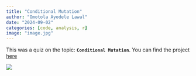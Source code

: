 ```yaml
---
title: "Conditional Mutation"
author: "Omotola Ayodele Lawal"
date: "2024-09-02"
categories: [code, analysis, r]
image: "image.jpg"
---
```


This was a quiz on the topic: **`Conditional Mutation`**. You can find the project [here](https://lawaloa.github.io/Conditional_Mutation/){target="_blank"}

![](image.jpg)